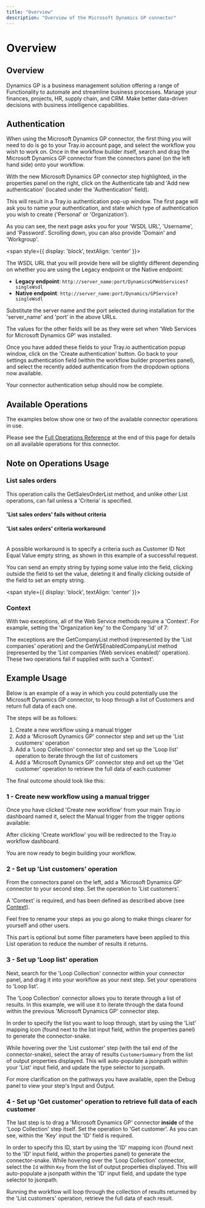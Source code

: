 ```yaml
---
title: "Overview"
description: "Overview of the Microsoft Dynamics GP connector"
---
```


# Overview

## Overview

Dynamics GP is a business management solution offering a range of Functionality to automate and streamline business processes. Manage your finances, projects, HR, supply chain, and CRM. Make better data-driven decisions with business intelligence capabilities.

## Authentication

When using the Microsoft Dynamics GP connector, the first thing you will need to do is go to your Tray.io account page, and select the workflow you wish to work on. Once in the workflow builder itself, search and drag the Microsoft Dynamics GP connector from the connectors panel (on the left hand side) onto your workflow.

With the new Microsoft Dynamics GP connector step highlighted, in the properties panel on the right, click on the Authenticate tab and 'Add new authentication' (located under the 'Authentication' field).

This will result in a Tray.io authentication pop-up window. The first page will ask you to name your authentication, and state which type of authentication you wish to create ('Personal' or 'Organization').

As you can see, the next page asks you for your 'WSDL URL', 'Username', and 'Password'. Scrolling down, you can also provide 'Domain' and 'Workgroup'.

<span style={{ display: 'block', textAlign: 'center' }}>

<Content type in custom component span TBD>

The WSDL URL that you will provide here will be slightly different depending on whether you are using the Legacy endpoint or the Native endpoint:

- **Legacy endpoint**: `http://server_name:port/DynamicsGPWebServices?singleWsdl`
- **Native endpoint**: `http://server_name:port/Dynamics/GPService?singleWsdl`

Substitute the server name and the port selected during installation for the 'server_name' and 'port' in the above URLs.

The values for the other fields will be as they were set when 'Web Services for Microsoft Dynamics GP' was installed.

Once you have added these fields to your Tray.io authentication popup window, click on the 'Create authentication' button. Go back to your settings authentication field (within the workflow builder properties panel), and select the recently added authentication from the dropdown options now available.

Your connector authentication setup should now be complete.

## Available Operations

The examples below show one or two of the available connector operations in use.

Please see the [Full Operations Reference](#operationsFull) at the end of this page for details on all available operations for this connector.

## Note on Operations Usage

### List sales orders

This operation calls the GetSalesOrderList method, and unlike other List operations, can fail unless a 'Criteria' is specified.

#### 'List sales orders' fails without criteria

#### 'List sales orders' criteria workaround

<br/>A possible workaround is to specify a criteria such as Customer ID Not Equal Value empty string, as shown in this example of a successful request.

You can send an empty string by typing some value into the field, clicking outside the field to set the value, deleting it and finally clicking outside of the field to set an empty string.

<span style={{ display: 'block', textAlign: 'center' }}>

<Content type in custom component span TBD>

### Context

With two exceptions, all of the Web Service methods require a 'Context'. For example, setting the 'Organization key' to the Company 'Id' of 7:

The exceptions are the GetCompanyList method (represented by the 'List companies' operation) and the GetWSEnabledCompanyList method (represented by the 'List companies (Web services enabled)' operation). These two operations fail if supplied with such a 'Context'.

## Example Usage

Below is an example of a way in which you could potentially use the Microsoft Dynamics GP connector, to loop through a list of Customers and return full data of each one.

The steps will be as follows:

1. Create a new workflow using a manual trigger
2. Add a 'Microsoft Dynamics GP' connector step and set up the 'List customers' operation
3. Add a 'Loop Collection' connector step and set up the 'Loop list' operation to iterate through the list of customers
4. Add a 'Microsoft Dynamics GP' connector step and set up the 'Get customer' operation to retrieve the full data of each customer

The final outcome should look like this:

### 1 - Create new workflow using a manual trigger

Once you have clicked 'Create new workflow' from your main Tray.io dashboard named it, select the Manual trigger from the trigger options available:

After clicking 'Create workflow' you will be redirected to the Tray.io workflow dashboard.

You are now ready to begin building your workflow.

### 2 - Set up 'List customers' operation

From the connectors panel on the left, add a 'Microsoft Dynamics GP' connector to your second step. Set the operation to 'List customers'.

A 'Context' is required, and has been defined as described above (see [Context](#context)).

Feel free to rename your steps as you go along to make things clearer for yourself and other users.

This part is optional but some filter parameters have been applied to this List operation to reduce the number of results it returns.

### 3 - Set up 'Loop list' operation

Next, search for the 'Loop Collection' connector within your connector panel, and drag it into your workflow as your next step. Set your operations to 'Loop list'.

The 'Loop Collection' connector allows you to iterate through a list of results. In this example, we will use it to iterate through the data found within the previous 'Microsoft Dynamics GP' connector step.

In order to specify the list you want to loop through, start by using the 'List' mapping icon (found next to the list input field, within the properties panel) to generate the connector-snake.

While hovering over the 'List customer' step (with the tail end of the connector-snake), select the array of results `CustomerSummary` from the list of output properties displayed. This will auto-populate a jsonpath within your 'List' input field, and update the type selector to jsonpath.

For more clarification on the pathways you have available, open the Debug panel to view your step's Input and Output.

### 4 - Set up 'Get customer' operation to retrieve full data of each customer

The last step is to drag a 'Microsoft Dynamics GP' connector **inside** of the 'Loop Collection' step itself. Set the operation to 'Get customer'. As you can see, within the 'Key' input the 'ID' field is required.

In order to specify this ID, start by using the 'ID' mapping icon (found next to the 'ID' input field, within the properties panel) to generate the connector-snake. While hovering over the 'Loop Collection' connector, select the `Id` within `Key` from the list of output properties displayed. This will auto-populate a jsonpath within the 'ID' input field, and update the type selector to jsonpath.

Running the workflow will loop through the collection of results returned by the 'List customers' operation, retrieve the full data of each result.
